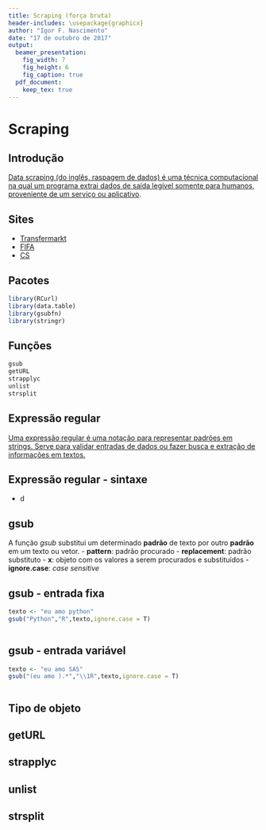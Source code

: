 ```yaml
---
title: Scraping (força bruta)
header-includes: \usepackage{graphicx}
author: "Igor F. Nascimento"
date: "17 de outubro de 2017"
output:
  beamer_presentation:
    fig_width: 7
    fig_height: 6
    fig_caption: true
  pdf_document:
    keep_tex: true
---
```



# Scraping


## Introdução {.flexbox .vcenter}

[Data scraping (do inglês, raspagem de dados) é uma técnica computacional na qual um programa extrai dados de saída legível somente para humanos, proveniente de um serviço ou aplicativo](https://pt.wikipedia.org/wiki/Screen_scraping).

## Sites {.flexbox .vcenter}


 - [Transfermarkt](https://www.transfermarkt.com/spielbericht/index/spielbericht/1028929)
 - [FIFA](https://www.fifaindex.com/pt-br/)
 - [CS](https://www.hltv.org/stats)
 
 
## Pacotes {.flexbox .vcenter}

 
```r

library(RCurl)
library(data.table)
library(gsubfn)
library(stringr)

```

## Funções {.flexbox .vcenter}

 
```r

gsub
getURL
strapplyc
unlist
strsplit

```


## Expressão regular {.flexbox .vcenter}


[Uma expressão regular é uma notação para representar padrões em strings. Serve para validar entradas de dados ou fazer busca e extração de informações em textos.](http://turing.com.br/material/regex/introducao.html)


## Expressão regular - sintaxe {.flexbox .vcenter}

- d




## gsub {.flexbox .vcenter}

A função *gsub* substitui um determinado **padrão** de texto por outro **padrão** em um texto ou vetor.
  - **pattern**: padrão procurado
  - **replacement**: padrão substituto
  - **x**: objeto com os valores a serem procurados e substituídos
  - **ignore.case**: *case sensitive*


## gsub - entrada fixa {.flexbox .vcenter}

```r

texto <- "eu amo python"
gsub("Python","R",texto,ignore.case = T)



```


## gsub - entrada variável {.flexbox .vcenter}

```r

texto <- "eu amo SAS"
gsub("(eu amo ).*","\\1R",texto,ignore.case = T)



```





## Tipo de objeto {.flexbox .vcenter}

## getURL {.flexbox .vcenter}

## strapplyc {.flexbox .vcenter}

## unlist {.flexbox .vcenter}

## strsplit {.flexbox .vcenter}


